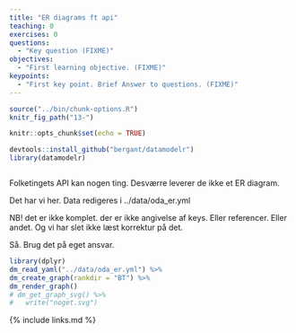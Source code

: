 ```yaml
---
title: "ER diagrams ft api"
teaching: 0
exercises: 0
questions:
  - "Key question (FIXME)"
objectives:
  - "First learning objective. (FIXME)"
keypoints:
  - "First key point. Brief Answer to questions. (FIXME)"
---
```


```r
source("../bin/chunk-options.R")
knitr_fig_path("13-")
```

```r
knitr::opts_chunk$set(echo = TRUE)
```

```r
devtools::install_github("bergant/datamodelr")
library(datamodelr)



```

Folketingets API kan nogen ting. 
Desværre leverer de ikke et ER diagram.

Det har vi her. Data redigeres i ../data/oda_er.yml

NB! det er ikke komplet. der er ikke angivelse af keys. Eller referencer.
Eller andet. Og vi har slet ikke læst korrektur på det.

Så. Brug det på eget ansvar.

```r
library(dplyr)
dm_read_yaml("../data/oda_er.yml") %>% 
dm_create_graph(rankdir = "BT") %>% 
dm_render_graph() 
# dm_get_graph_svg() %>% 
#   write("noget.svg")
```

{% include links.md %}